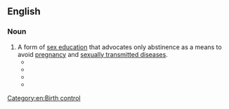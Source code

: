 ==English==

===Noun===
{{en-noun|-}}

# A form of [[sex education]] that advocates only abstinence as a means to avoid [[pregnancy]] and [[sexually transmitted diseases]].
#* {{quote-text|en|year=2002|author=Marysol Asencio|title=Sex and Sexuality Among New York's Puerto Rican Youth|page=149|url=http://books.google.com/books?id=8AlJw95JhewC&pg=PA149&dq=abstinence-only+-abstinence-only-programs&lr=&ei=hvBuR-K-Np6MjAHR5tHYBQ&sig=ssfZ_m9qSseEuFca29Hhe4acCOs
|passage=Programs have been developed that either advocate '''abstinence only''' […] or abstinence-plus […].}}
#* {{quote-text|en|year=2002|author=Larry D. Burlew and Dave Capuzzi |title=Sexuality Counseling|page=75|url=http://books.google.com/books?id=pypHAAAAMAAJ&q=abstinence-only+-abstinence-only-programs&dq=abstinence-only+-abstinence-only-programs&lr=&ei=PfJuR-X3KbXgiwHg5vUU&pgis=1
|passage=Arkansas, Florida, Indiana, Louisiana, Mississippi, and Texas specify the teaching of '''abstinence only''' until marriage.}}
#* {{quote-text|en|year=2003|author=Judith Levine|title=Harmful to Minors: The Perils of Protecting Children from Sex|page=101|url=http://books.google.com/books?id=1hu8c_wDwvoC&pg=PA101&dq=abstinence-only+-abstinence-only-programs&lr=&ei=AfBuR5uEPZySjgGkgIli&sig=fhLW_H24GjCbZAnG6M68iI3cO8I
|passage=Not only was the federal government encouraging '''abstinence only'''; […].}}
#* {{quote-text|en|year=2006|author=David Cooper|title=Broken America|page=182|url=http://books.google.com/books?id=Z_GCmvHu5c0C&pg=PA182&dq=abstinence-only+-abstinence-only-programs&lr=&ei=jfNuR8aSKozAiQHTg8Bp&sig=7rsRT32E2cqQ0PN2hnxjE8THfk8#PPA182,M1
|passage=[…] directly to organizations that teach '''abstinence only''' without going through the states.}}

[[Category:en:Birth control]]